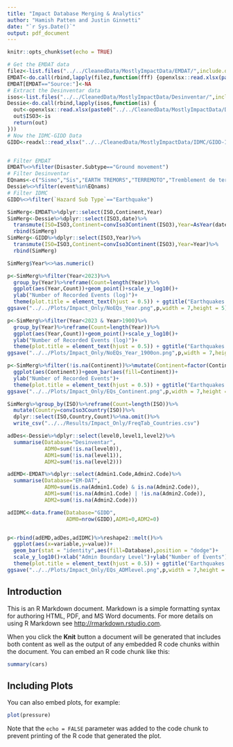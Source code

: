 ```yaml
---
title: "Impact Database Merging & Analytics"
author: "Hamish Patten and Justin Ginnetti"
date: "`r Sys.Date()`"
output: pdf_document
---
```


```r

knitr::opts_chunk$set(echo = TRUE)

# Get the EMDAT data
filez<-list.files("../../CleanedData/MostlyImpactData/EMDAT/",include.dirs = T,all.files = T,recursive = T,ignore.case = T)
EMDAT<-do.call(rbind,lapply(filez,function(fff) {openxlsx::read.xlsx(paste0("../../CleanedData/MostlyImpactData/EMDAT/",fff),startRow = 7)}))
EMDAT[EMDAT=="Source:"]<-NA
# Extract the Desinventar data
isos<-list.files("../../CleanedData/MostlyImpactData/Desinventar/",include.dirs = T,all.files = T,recursive = T,ignore.case = T); isos<-isos[!grepl(".xlsx",isos)]
Dessie<-do.call(rbind,lapply(isos,function(is) {
  out<-openxlsx::read.xlsx(paste0("../../CleanedData/MostlyImpactData/Desinventar/",is,"/",is,".xlsx"))
  out$ISO3<-is
  return(out)
}))
# Now the IDMC-GIDD Data
GIDD<-readxl::read_xlsx("../../CleanedData/MostlyImpactData/IDMC/GIDD-IDMC.xlsx")


# Filter EMDAT
EMDAT%<>%filter(Disaster.Subtype=="Ground movement")
# Filter Desinventar
EQnams<-c("Sismo","Sis","EARTH TREMORS","TERREMOTO","Tremblement de terre","TREMBLEMENT DE TERRE","Earthquake","EARTHQUAKE","GROUND VIBRATIO")
Dessie%<>%filter(event%in%EQnams)
# Filter IDMC
GIDD%<>%filter(`Hazard Sub Type`=="Earthquake")

SimMerg<-EMDAT%>%dplyr::select(ISO,Continent,Year)
SimMerg<-Dessie%>%dplyr::select(ISO3,date)%>%
  transmute(ISO=ISO3,Continent=convIso3Continent(ISO3),Year=AsYear(date))%>%
  rbind(SimMerg)
SimMerg<-GIDD%>%dplyr::select(ISO3,Year)%>%
  transmute(ISO=ISO3,Continent=convIso3Continent(ISO3),Year=Year)%>%
  rbind(SimMerg)

SimMerg$Year%<>%as.numeric()

p<-SimMerg%>%filter(Year<2023)%>%
  group_by(Year)%>%reframe(Count=length(Year))%>%
  ggplot(aes(Year,Count))+geom_point()+scale_y_log10()+
  ylab("Number of Recorded Events (log)")+
  theme(plot.title = element_text(hjust = 0.5)) + ggtitle("Earthquakes Only");p
ggsave("../../Plots/Impact_Only/NoEQs_Year.png",p,width = 7,height = 5)

p<-SimMerg%>%filter(Year<2023 & Year>1900)%>%
  group_by(Year)%>%reframe(Count=length(Year))%>%
  ggplot(aes(Year,Count))+geom_point()+scale_y_log10()+
  ylab("Number of Recorded Events (log)")+
  theme(plot.title = element_text(hjust = 0.5)) + ggtitle("Earthquakes Only");p
ggsave("../../Plots/Impact_Only/NoEQs_Year_1900on.png",p,width = 7,height = 5)

p<-SimMerg%>%filter(!is.na(Continent))%>%mutate(Continent=factor(Continent))%>%
  ggplot(aes(Continent))+geom_bar(aes(fill=Continent))+
  ylab("Number of Recorded Events")+
  theme(plot.title = element_text(hjust = 0.5)) + ggtitle("Earthquakes Only");p
ggsave("../../Plots/Impact_Only/EQs_Continent.png",p,width = 7,height = 5)

SimMerg%>%group_by(ISO)%>%reframe(Count=length(ISO))%>%
  mutate(Country=convIso3Country(ISO))%>%
  dplyr::select(ISO,Country,Count)%>%na.omit()%>%
  write_csv("../../Results/Impact_Only/FreqTab_Countries.csv")

adDes<-Dessie%>%dplyr::select(level0,level1,level2)%>%
  summarise(Database="Desinventar",
            ADM0=sum(!is.na(level0)),
            ADM1=sum(!is.na(level1)),
            ADM2=sum(!is.na(level2)))

adEMD<-EMDAT%>%dplyr::select(Admin1.Code,Admin2.Code)%>%
  summarise(Database="EM-DAT",
            ADM0=sum(is.na(Admin1.Code) & is.na(Admin2.Code)),
            ADM1=sum(!is.na(Admin1.Code) | !is.na(Admin2.Code)),
            ADM2=sum(!is.na(Admin2.Code)))

adIDMC<-data.frame(Database="GIDD",
                   ADM0=nrow(GIDD),ADM1=0,ADM2=0)


p<-rbind(adEMD,adDes,adIDMC)%>%reshape2::melt()%>%
  ggplot(aes(x=variable,y=value))+
  geom_bar(stat = "identity",aes(fill=Database),position = "dodge")+
  scale_y_log10()+xlab("Admin Boundary Level")+ylab("Number of Events")+ylim(c(0,7000))+
  theme(plot.title = element_text(hjust = 0.5)) + ggtitle("Earthquakes Only");p
ggsave("../../Plots/Impact_Only/EQs_ADMlevel.png",p,width = 7,height = 5)

```

## Introduction

This is an R Markdown document. Markdown is a simple formatting syntax for authoring HTML, PDF, and MS Word documents. For more details on using R Markdown see <http://rmarkdown.rstudio.com>.

When you click the **Knit** button a document will be generated that includes both content as well as the output of any embedded R code chunks within the document. You can embed an R code chunk like this:

```r
summary(cars)
```

## Including Plots

You can also embed plots, for example:

```r
plot(pressure)
```

Note that the `echo = FALSE` parameter was added to the code chunk to prevent printing of the R code that generated the plot.
